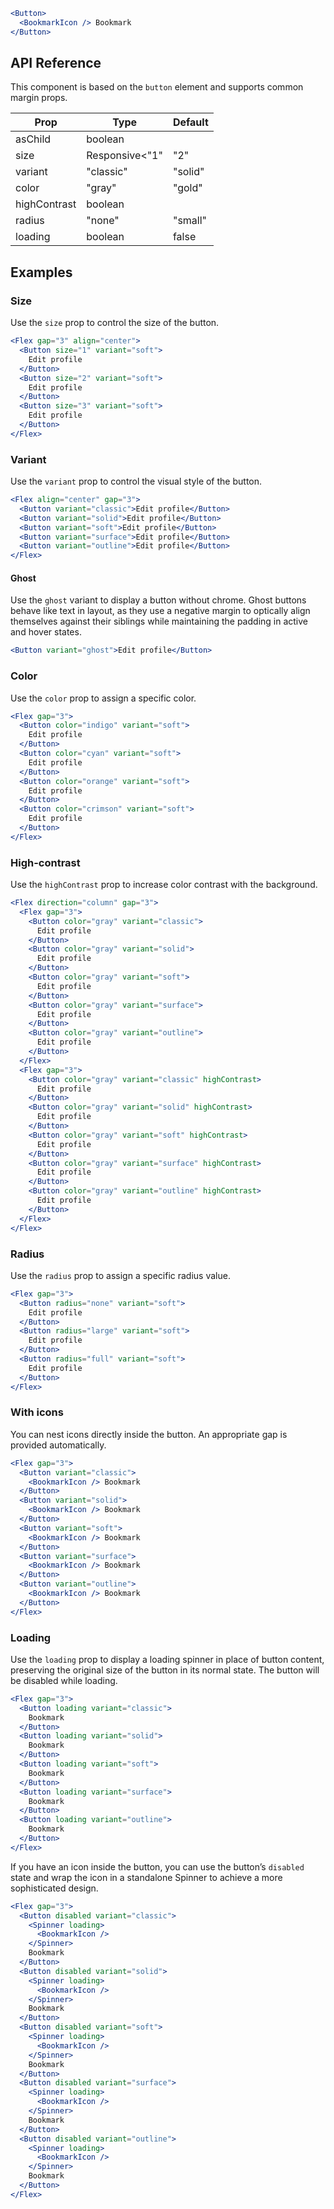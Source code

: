 ```jsx live=true
<Button>
  <BookmarkIcon /> Bookmark
</Button>
```

## API Reference

This component is based on the `button` element and supports common margin props.

| Prop | Type | Default |
| --- | --- | --- |
| asChild | boolean |  |
| size | Responsive<"1" | "2" | "3" | "4"> | "2" |
| variant | "classic" | "solid" | "soft" | "surface" | "outline" | "ghost" | "solid" |
| color | "gray" | "gold" | "bronze" | "brown" | "yellow" | "amber" | "orange" | "tomato" | "red" | "ruby" | "crimson" | "pink" | "plum" | "purple" | "violet" | "iris" | "indigo" | "blue" | "cyan" | "teal" | "jade" | "green" | "grass" | "lime" | "mint" | "sky" |  |
| highContrast | boolean |  |
| radius | "none" | "small" | "medium" | "large" | "full" |  |
| loading | boolean | false |


## Examples

### Size

Use the `size` prop to control the size of the button.

```jsx live=true
<Flex gap="3" align="center">
  <Button size="1" variant="soft">
    Edit profile
  </Button>
  <Button size="2" variant="soft">
    Edit profile
  </Button>
  <Button size="3" variant="soft">
    Edit profile
  </Button>
</Flex>
```

### Variant

Use the `variant` prop to control the visual style of the button.

```jsx live=true scroll=true
<Flex align="center" gap="3">
  <Button variant="classic">Edit profile</Button>
  <Button variant="solid">Edit profile</Button>
  <Button variant="soft">Edit profile</Button>
  <Button variant="surface">Edit profile</Button>
  <Button variant="outline">Edit profile</Button>
</Flex>
```

#### Ghost

Use the `ghost` variant to display a button without chrome. Ghost buttons behave like text in layout, as they use a negative margin to optically align themselves against their siblings while maintaining the padding in active and hover states.

```jsx live=true
<Button variant="ghost">Edit profile</Button>
```

### Color

Use the `color` prop to assign a specific color.

```jsx live=true scroll=true
<Flex gap="3">
  <Button color="indigo" variant="soft">
    Edit profile
  </Button>
  <Button color="cyan" variant="soft">
    Edit profile
  </Button>
  <Button color="orange" variant="soft">
    Edit profile
  </Button>
  <Button color="crimson" variant="soft">
    Edit profile
  </Button>
</Flex>
```

### High-contrast

Use the `highContrast` prop to increase color contrast with the background.

```jsx live=true scroll=true
<Flex direction="column" gap="3">
  <Flex gap="3">
    <Button color="gray" variant="classic">
      Edit profile
    </Button>
    <Button color="gray" variant="solid">
      Edit profile
    </Button>
    <Button color="gray" variant="soft">
      Edit profile
    </Button>
    <Button color="gray" variant="surface">
      Edit profile
    </Button>
    <Button color="gray" variant="outline">
      Edit profile
    </Button>
  </Flex>
  <Flex gap="3">
    <Button color="gray" variant="classic" highContrast>
      Edit profile
    </Button>
    <Button color="gray" variant="solid" highContrast>
      Edit profile
    </Button>
    <Button color="gray" variant="soft" highContrast>
      Edit profile
    </Button>
    <Button color="gray" variant="surface" highContrast>
      Edit profile
    </Button>
    <Button color="gray" variant="outline" highContrast>
      Edit profile
    </Button>
  </Flex>
</Flex>
```

### Radius

Use the `radius` prop to assign a specific radius value.

```jsx live=true scroll=true
<Flex gap="3">
  <Button radius="none" variant="soft">
    Edit profile
  </Button>
  <Button radius="large" variant="soft">
    Edit profile
  </Button>
  <Button radius="full" variant="soft">
    Edit profile
  </Button>
</Flex>
```

### With icons

You can nest icons directly inside the button. An appropriate gap is provided automatically.

```jsx live=true scroll=true
<Flex gap="3">
  <Button variant="classic">
    <BookmarkIcon /> Bookmark
  </Button>
  <Button variant="solid">
    <BookmarkIcon /> Bookmark
  </Button>
  <Button variant="soft">
    <BookmarkIcon /> Bookmark
  </Button>
  <Button variant="surface">
    <BookmarkIcon /> Bookmark
  </Button>
  <Button variant="outline">
    <BookmarkIcon /> Bookmark
  </Button>
</Flex>
```

### Loading

Use the `loading` prop to display a loading spinner in place of button content, preserving the original size of the button in its normal state. The button will be disabled while loading.

```jsx live=true scroll=true
<Flex gap="3">
  <Button loading variant="classic">
    Bookmark
  </Button>
  <Button loading variant="solid">
    Bookmark
  </Button>
  <Button loading variant="soft">
    Bookmark
  </Button>
  <Button loading variant="surface">
    Bookmark
  </Button>
  <Button loading variant="outline">
    Bookmark
  </Button>
</Flex>
```

If you have an icon inside the button, you can use the button’s `disabled` state and wrap the icon in a standalone Spinner to achieve a more sophisticated design.

```jsx live=true scroll=true
<Flex gap="3">
  <Button disabled variant="classic">
    <Spinner loading>
      <BookmarkIcon />
    </Spinner>
    Bookmark
  </Button>
  <Button disabled variant="solid">
    <Spinner loading>
      <BookmarkIcon />
    </Spinner>
    Bookmark
  </Button>
  <Button disabled variant="soft">
    <Spinner loading>
      <BookmarkIcon />
    </Spinner>
    Bookmark
  </Button>
  <Button disabled variant="surface">
    <Spinner loading>
      <BookmarkIcon />
    </Spinner>
    Bookmark
  </Button>
  <Button disabled variant="outline">
    <Spinner loading>
      <BookmarkIcon />
    </Spinner>
    Bookmark
  </Button>
</Flex>
```
